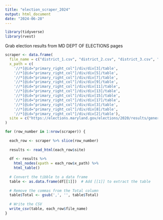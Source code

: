 ```yaml
---
title: "election_scraper_2024"
output: html_document
date: "2024-06-28"
---
```


```r
library(tidyverse)
library(rvest)
```
Grab election results from MD DEPT OF ELECTIONS pages
```r
scraper <- data.frame(
  file_name = c("district_1.csv", "district_2.csv", "district_3.csv", "district_4.csv", "district_5.csv", "district_6.csv", "district_7.csv", "district_8.csv", "pres.csv", "senate.csv", "question_1.csv"),
  x_path = c(
    '//*[@id="primary_right_col"]/div/div[3]/table',
    '//*[@id="primary_right_col"]/div/div[5]/table',
    '//*[@id="primary_right_col"]/div/div[7]/table',
    '//*[@id="primary_right_col"]/div/div[9]/table',
    '//*[@id="primary_right_col"]/div/div[11]/table',
    '//*[@id="primary_right_col"]/div/div[13]/table',
    '//*[@id="primary_right_col"]/div/div[15]/table',
    '//*[@id="primary_right_col"]/div/div[17]/table', 
    '//*[@id="primary_right_col"]/div/div[3]/table', 
    '//*[@id="primary_right_col"]/div/div[8]/table', 
    '//*[@id="primary_right_col"]/div/div[2]/table'), 
  site = c("https://elections.maryland.gov/elections/2020/results/general/gen_results_2020_4_008X.html", "https://elections.maryland.gov/elections/2020/results/general/gen_results_2020_4_008X.html", "https://elections.maryland.gov/elections/2020/results/general/gen_results_2020_4_008X.html", "https://elections.maryland.gov/elections/2020/results/general/gen_results_2020_4_008X.html", "https://elections.maryland.gov/elections/2020/results/general/gen_results_2020_4_008X.html", "https://elections.maryland.gov/elections/2020/results/general/gen_results_2020_4_008X.html", "https://elections.maryland.gov/elections/2020/results/general/gen_results_2020_4_008X.html", "https://elections.maryland.gov/elections/2020/results/general/gen_results_2020_4_008X.html", "https://elections.maryland.gov/elections/2020/results/general/gen_results_2020_4_001-.html", "https://elections.maryland.gov/elections/2022/general_results/gen_results_2022_4.html", "https://elections.maryland.gov/elections/2020/results/general/gen_qresults_2020_4_00_1.html")
)

for (row_number in 1:nrow(scraper)) {
  
  each_row <- scraper %>% slice(row_number)
  
  results <- read_html(each_row$site)
  
  df <- results %>% 
    html_nodes(xpath = each_row$x_path) %>%
    html_table()
  
  # Convert the tibble to a data frame
  table <- as.data.frame(df[[1]])  # Add [[1]] to extract the table
  
  # Remove the commas from the Total column
  table$Total <- gsub(',', '', table$Total)
  
  # Write the CSV
  write_csv(table, each_row$file_name)
}
```


